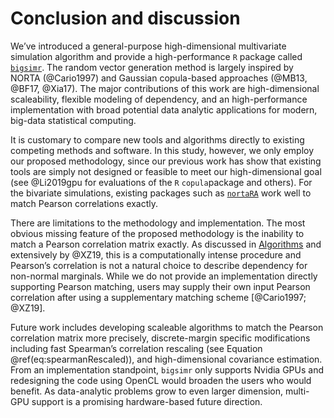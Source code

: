 # Conclusion and discussion {#discussion}

We've introduced a general-purpose high-dimensional multivariate simulation algorithm and provide a high-performance `R` package called [`bigsimr`](https://schisslergroup.github.io/bigsimr/).
The random vector generation method is largely inspired by NORTA (@Cario1997) and Gaussian copula-based approaches (@MB13, @BF17, @Xia17).
The major contributions of this work are high-dimensional scaleability, flexible modeling of dependency, and an high-performance implementation with broad potential data analytic applications for modern, big-data statistical computing.

It is customary to compare new tools and algorithms directly to existing competing methods and software.
In this study, however, we only employ our proposed methodology, since our previous work has show that existing tools are simply not designed or feasible to meet our high-dimensional goal (see @Li2019gpu for evaluations of the `R` `copula`package and others). 
For the bivariate simulations, existing packages such as [`nortaRA`](https://github.com/cran/NORTARA/blob/master/inst/doc/NORTARA.R) work well to match Pearson correlations exactly.

<!-- 
We advocate the use of Kendall's $\tau$ as it better captures correlation among components of non-normal, as well as non-linear patterns of association.
Moreover, the matching Kendall's $\tau$ is nearly trivial due to the invariant of monotone transformations, after an adjustment to the input correlation matrix.
-->

<!-- 
We also show utility in our methodology through an application to differential gene expression analysis from RNA-sequencing data.
The application results show that correlations indeed matter in the large-scale hypothesis testing, as many others have noted (for example, see @BE07, @Wu2012b).
We also hope that the application provides an example workflow --- and other strategy to use in simulation design.
Even the best-performing simulations we provide show a gap from the empirical distribution. To keep the demonstration straightforward, we did not attempt to match the empirical distribution of test statistics as precisely as possible. Yet our methodology could be more creatively applied to meet that goal. One could consider marginal distributions from different families, such as Poisson for a subset of genes. One could imagine finding a best fitting probability distribution among a class of distributions for each gene and this could perhaps a better fit. One could imagine additional structures/features in the data that an analyst could model to improve the correspondence with the empirical values, for example row correlations and high-dimensional covariance estimators (see @Won2013g).
-->

There are limitations to the methodology and implementation.
The most obvious missing feature of the proposed methodology is the inability to match a Pearson correlation matrix exactly.
As discussed in [Algorithms](algorithms) and extensively by @XZ19, this is a computationally intense procedure and Pearson's correlation is not a natural choice to describe dependency for non-normal marginals.
While we do not provide an implementation directly supporting Pearson matching, users may supply their own input Pearson correlation after using a supplementary matching scheme [@Cario1997; @XZ19].

<!-- 
Further, while we provide the ability of the user to specify discrete marginals, exact matching a desired dependency measure is not yet obtained. One potential solution for this is *rescale* to account for ties [ref]. Finally we note, that the algorithm requires invertible marginal cdfs. This gives some restriction to the available marginal probability distributions (DOES IT? FOR EXAMPLE?). 
From a practical computing standpoint, the user's computing resource provides the ultimate limit on how large a dimension can be simulated using the `bigsimr` R package. A user must consider carefully the available memory and cores when conducting a Monte Carlo experiment. 
-->

Future work includes developing scaleable algorithms to match the Pearson correlation matrix more precisely, discrete-margin specific modifications including fast Spearman's correlation rescaling (see Equation \@ref(eq:spearmanRescaled)), and high-dimensional covariance estimation.
From an implementation standpoint, `bigsimr` only supports Nvidia GPUs and redesigning the code using OpenCL would broaden the users who would benefit.
As data-analytic problems grow to even larger dimension, multi-GPU support is a promising hardware-based future direction.
